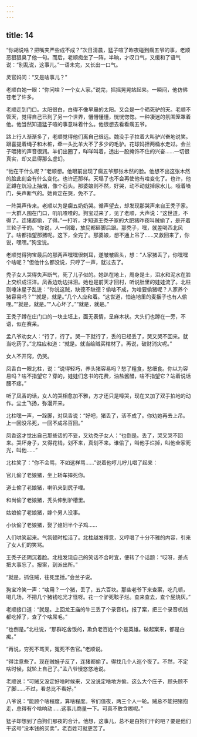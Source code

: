 ```yaml
---
---
---
```

title: 14
---



“你胡说啥？把嘴夹严些成不成？”次日清晨，猛子喧了昨夜碰到瘸五爷的事，老顺恶狠狠臭了他一句。而后，老顺痴坐了一阵，半晌，才叹口气，又缓和了语气说：“别乱说，这事儿。”一语未完，又长出一口气。

灵官妈问：“又是啥事儿？”

老顺白她一眼：“你问啥？一个女人家。”说完，摇摇晃晃站起来。一瞬间，他仿佛苍老了许多。

老顺走到门口。太阳很白，白得不像早晨的太阳。又会是一个晒死驴的天。老顺不管天，觉得自己已到了另一个世界，懵懵懂懂，恍恍惚惚。一种凄迷的氛围笼罩着他。他当然知道猛子喧的事意味着什么。他很想去看看瘸五爷。

路上行人渐渐多了，老顺觉得他们离自己很远。魏没手子拉着大叫驴兴奋地说笑。跟喜提着绳子和木桩，牵一头比羊大不了多少的毛驴。花球妈担两桶水走过。会兰子喂猪的声音很润。羊们出圈了，咩咩叫着，透出一股掩饰不住的兴奋……一切很真实，却又显得那么虚幻。

“他在干什么呢？”老顺想。他眼前出现了瘸五爷那张木然的脸。他想不出这张木然的脸此刻会有什么变化。也许还那样。天塌了也不会再使他有啥变化了。也许，他正蹲在炕沿上抽烟，像个石头。那婆娘则不然，好哭，动不动就掉尿水儿。哑着嗓门，失声断气的。她肯定在哭，免不了。

一阵哭声传来。老顺以为是瘸五奶奶哭。循声望去，却发现那哭声来自王秃子家。一大群人围在门口，叽叽喳喳的。狗宝过来了，见了老顺，大声说：“这世道，不得了。连猪都偷，了得。”一打听，才知道王秃子家的大肥猪昨夜叫贼偷了，是开着三轮子干的。“你说，人一倒霉，放屁都砸脚后跟。那秃子，嘿，就差喝西北风了。啥都指望那猪呢。这下，全完了。那婆娘，想不通上吊了……又救回来了，你说，嘿嘿。”狗宝说。

老顺觉得狗宝最后的那两声嘿嘿很刺耳，遂皱皱眉头，想：“人家猪丢了，你嘿嘿个啥呢？”但他什么都没说，只哼了一声，就过去了。

秃子女人哭得失声断气，死了儿子似的。她趴在地上，周身是土，泪水和泥水在脸上交织成汪洋。凤香边劝边抹泪。她也是前天才回村，听说肚里的娃娃流了。北柱则唾沫星子乱迸：“你说这贼，缺德不缺德？偷啥不成，为啥要偷猪呢？人家养个猪容易吗？”“就是，就是。”几个人应和着。“这世道，怕连地里的麦捆子也有人偷哩。”“就是，就是。”“人心坏了。”“就是，就是。”

王秃子蹲在庄门口的一块土坯上，面无表情，呈麻木状。大头们也蹲在一旁，不语，似在赛呆。

孟八爷劝女人：“行了，行了。哭一下就行了，丢的已经丢了，哭又哭不回来。就当吃药了。”北柱应和道：“就是。就当给贼买棺材了。再说，破财消灾呢。”

女人不开窍，仍哭。

凤香白一眼北柱，说：“说得轻巧，养头猪容易吗？愁了粗食，愁细食。你以为容易吗？啥不指望它？穿的，娃娃们念书的花费，油盐酱醋，啥不指望它？站着说话腰不疼。”

听了凤香的话，女人的哭相愈加不雅，方才还只是嚎哭，现在又加了双手拍地的动作。尘土飞扬，弥漫开来。

北柱嘿一声，一跺脚，对凤香说：“好吧，猪丢了，活不成了。你劝她再去上吊。上一回没吊死，一回不成吊百回。”

凤香这才觉出自己那些话的不妥，又劝秃子女人：“也倒是。丢了，哭又哭不回来。哭坏身子，又得花钱，划不来，真划不来。谁偷了，叫他手烂掉，叫他全家死光，叫他……”

北柱笑了：“你不会骂，不如这样骂……”说着他哼儿咛儿唱了起来：

官儿偷了老娘猪，坐上轿车摔死你。

道士偷了老娘猪，喇叭夹到尻子哩。

和尚偷了老娘猪，秃头伸到驴槽里。

姑娘偷了老娘猪，嫁个男人没事。

小伙偷了老娘猪，娶了媳妇半个子鸡……

人们哄笑起来。气氛顿时松活了。北柱越发得意，又哼唱了十分不雅的内容，引来了女人们的笑骂。

王秃子还阴沉着脸。北柱发现自己的笑话不合时宜，便转了个话题：“哎呀，差点把大事忘了。报案，到派出所。”

“就是。抓住贼，往死里捶。”会兰子说。

狗宝冷笑一声：“啥用？一个猪，丢了，五六百块。那些老爷下来查案，吃几顿，喝几场，不把几个猪钱吃光才怪呀。花一个驴死鞍子烂。查来查去，查个屁烧灰。”

老顺接口道：“就是。上回龙王庙的牛三丢了个录音机，报了案，把三个录音机钱都吃掉了，查了个啥屌毛。”

“也倒是。”北柱说，“那群吃舍饭的，欺负老百姓个个是英雄。破起案来，都是白痴。”

“再说，穷死不骂天，冤死不告官。”老顺说。

“得注意些了。现在贼娃子反了，连猪都偷了。得找几个人巡个夜了。不然，不定啥时候，就轮上自己了。”孟八爷慢悠悠地说。

老顺说：“可贼又没定好啥时候来，又没说定啥地方偷。这么大个庄子，顾头顾不了脚……不过，看总比不看好。”

八爷说：“能顾个啥程度，算啥程度。爷们值夜，两三个人一轮。贼总不能把猪抱走，总得有个啥响动……这事儿商量一下。可真不敢含糊呢。”

猛子却想到了白狗们那夜的合计。他想，这事儿，总不是白狗们干的吧？要是他们干这号“没本钱的买卖”，老百姓可就更苦了。